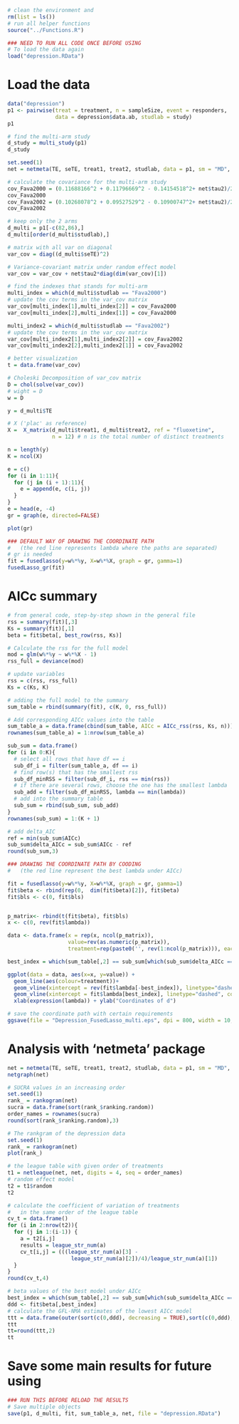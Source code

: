 
```r
# clean the environment and 
rm(list = ls())
# run all helper functions
source("../Functions.R")
```

```r
### NEED TO RUN ALL CODE ONCE BEFORE USING
# To load the data again
load("depression.RData")
```


# Load the data
```r
data("depression")
p1 <- pairwise(treat = treatment, n = sampleSize, event = responders, 
               data = depression$data.ab, studlab = study) 
p1
```


```r
# find the multi-arm study
d_study = multi_study(p1)
d_study
```

```r
set.seed(1)
net = netmeta(TE, seTE, treat1, treat2, studlab, data = p1, sm = "MD", reference = "fluoxetine")

# calculate the covariance for the multi-arm study
cov_Fava2000 = (0.11688166^2 + 0.11796669^2 - 0.14154518^2+ net$tau2)/2
cov_Fava2000
cov_Fava2002 = (0.10268078^2 + 0.09527529^2 - 0.10900747^2+ net$tau2)/2
cov_Fava2002
```

```r
# keep only the 2 arms
d_multi = p1[-c(82,86),]
d_multi[order(d_multi$studlab),]
``` 

```r
# matrix with all var on diagonal
var_cov = diag((d_multi$seTE)^2)

# Variance-covariant matrix under random effect model
var_cov = var_cov + net$tau2*diag(dim(var_cov)[1]) 

# find the indexes that stands for multi-arm 
multi_index = which(d_multi$studlab == "Fava2000")
# update the cov terms in the var_cov matrix 
var_cov[multi_index[1],multi_index[2]] = cov_Fava2000
var_cov[multi_index[2],multi_index[1]] = cov_Fava2000

multi_index2 = which(d_multi$studlab == "Fava2002")
# update the cov terms in the var_cov matrix 
var_cov[multi_index2[1],multi_index2[2]] = cov_Fava2002
var_cov[multi_index2[2],multi_index2[1]] = cov_Fava2002

# better visualization
t = data.frame(var_cov)
```

```r
# Choleski Decomposition of var_cov matrix
D = chol(solve(var_cov))
# wight = D
w = D

y = d_multi$TE

# X ('plac' as reference)
X =  X_matrix(d_multi$treat1, d_multi$treat2, ref = "fluoxetine", 
              n = 12) # n is the total number of distinct treatments

n = length(y)
K = ncol(X)

e = c()
for (i in 1:11){
  for (j in (i + 1):11){
    e = append(e, c(i, j))
  }
}
e = head(e, -4)
gr = graph(e, directed=FALSE)

plot(gr)
```

```r
### DEFAULT WAY OF DRAWING THE COORDINATE PATH
#   (the red line represents lambda where the paths are separated)
# gr is needed
fit = fusedlasso(y=w%*%y, X=w%*%X, graph = gr, gamma=1)
fusedLasso_gr(fit)
```

# AICc summary 
```r
# from general code, step-by-step shown in the general file 
rss = summary(fit)[,3]
Ks = summary(fit)[,1]
beta = fit$beta[, best_row(rss, Ks)]

# Calculate the rss for the full model 
mod = glm(w%*%y ~ w%*%X - 1)
rss_full = deviance(mod)

# update variables 
rss = c(rss, rss_full)
Ks = c(Ks, K)

# adding the full model to the summary
sum_table = rbind(summary(fit), c(K, 0, rss_full))

# Add corresponding AICc values into the table 
sum_table_a = data.frame(cbind(sum_table, AICc = AICc_rss(rss, Ks, n)))
rownames(sum_table_a) = 1:nrow(sum_table_a)

sub_sum = data.frame()
for (i in 0:K){
  # select all rows that have df == i
  sub_df_i = filter(sum_table_a, df == i)
  # find row(s) that has the smallest rss
  sub_df_minRSS = filter(sub_df_i, rss == min(rss))
  # if there are several rows, choose the one has the smallest lambda
  sub_add = filter(sub_df_minRSS, lambda == min(lambda))
  # add into the summary table
  sub_sum = rbind(sub_sum, sub_add)
}
rownames(sub_sum) = 1:(K + 1)

# add delta_AIC
ref = min(sub_sum$AICc)
sub_sum$delta_AICc = sub_sum$AICc - ref
round(sub_sum,3)
```


```r
### DRAWING THE COORDINATE PATH BY COODING
#   (the red line represent the best lambda under AICc)

fit = fusedlasso(y=w%*%y, X=w%*%X, graph = gr, gamma=1)
fit$beta <- rbind(rep(0,  dim(fit$beta)[2]), fit$beta)
fit$bls <- c(0, fit$bls)


p_matrix<- rbind(t(fit$beta), fit$bls)
x <- c(0, rev(fit$lambda))

data <- data.frame(x = rep(x, ncol(p_matrix)), 
                   value=rev(as.numeric(p_matrix)), 
                   treatment=rep(paste0('', rev(1:ncol(p_matrix))), each=length(x)))

best_index = which(sum_table[,2] == sub_sum[which(sub_sum$delta_AICc == 0),2])

ggplot(data = data, aes(x=x, y=value)) + 
  geom_line(aes(colour=treatment))+                            
  geom_vline(xintercept = rev(fit$lambda[-best_index]), linetype="dashed") +
  geom_vline(xintercept = fit$lambda[best_index], linetype="dashed", color = "red") +
  xlab(expression(lambda)) + ylab("Coordinates of d")
```

```r
# save the coordinate path with certain requirements 
ggsave(file = "Depression_FusedLasso_multi.eps", dpi = 800, width = 10, height = 4.5, limitsize = FALSE) 
```



# Analysis with 'netmeta' package
```r
net = netmeta(TE, seTE, treat1, treat2, studlab, data = p1, sm = "MD", reference = "fluoxetine")
netgraph(net)
```

```r
# SUCRA values in an increasing order 
set.seed(1)
rank_ = rankogram(net)
sucra = data.frame(sort(rank_$ranking.random))
order_names = rownames(sucra)
round(sort(rank_$ranking.random),3)
```

```r
# The rankgram of the depression data
set.seed(1)
rank_ = rankogram(net)
plot(rank_)
```

```r
# the league table with given order of treatments 
t1 = netleague(net, net, digits = 4, seq = order_names)
# random effect model 
t2 = t1$random
t2
```

```r
# calculate the coefficient of variation of treatments 
#   in the same order of the league table
cv_t = data.frame()
for (i in 2:nrow(t2)){
  for (j in 1:(i-1)) {
    a = t2[i,j]
    results = league_str_num(a)
    cv_t[i,j] = (((league_str_num(a)[3] - 
                    league_str_num(a)[2])/4)/league_str_num(a)[1])
  }
}
round(cv_t,4)
```


```r
# beta values of the best model under AICc
best_index = which(sum_table[,2] == sub_sum[which(sub_sum$delta_AICc == 0),2])
ddd <- fit$beta[,best_index]
# calculate the GFL-NMA estimates of the lowest AICc model
ttt = data.frame(outer(sort(c(0,ddd), decreasing = TRUE),sort(c(0,ddd), decreasing = TRUE),"-"))
ttt
tt=round(ttt,2)
tt
```







# Save some main results for future using 

```r
### RUN THIS BEFORE RELOAD THE RESULTS
# Save multiple objects
save(p1, d_multi, fit, sum_table_a, net, file = "depression.RData")
```